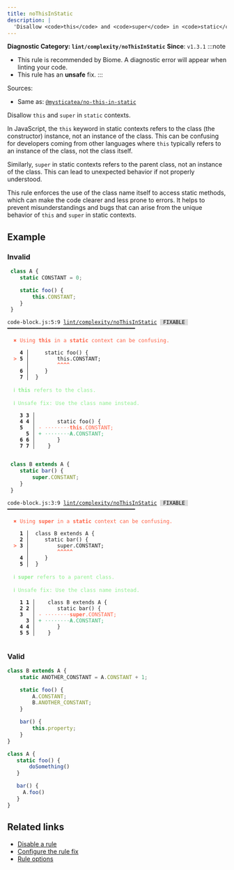 ```yaml
---
title: noThisInStatic
description: |
  'Disallow <code>this</code> and <code>super</code> in <code>static</code> contexts.'
---
```


**Diagnostic Category: `lint/complexity/noThisInStatic`**
<Tabs>
<TabItem label="JavaScript (and super languages)" icon="seti:javascript">
**Since**: `v1.3.1`
:::note
- This rule is recommended by Biome. A diagnostic error will appear when linting your code.
- This rule has an **unsafe** fix.
:::

Sources: 
- Same as: <a href="https://github.com/mysticatea/eslint-plugin/blob/master/docs/rules/no-this-in-static.md" target="_blank"><code>@mysticatea/no-this-in-static</code></a>

Disallow `this` and `super` in `static` contexts.

In JavaScript, the `this` keyword in static contexts refers to the class (the constructor) instance,
not an instance of the class. This can be confusing for developers coming from other languages where
`this` typically refers to an instance of the class, not the class itself.

Similarly, `super` in static contexts refers to the parent class, not an instance of the class.
This can lead to unexpected behavior if not properly understood.

This rule enforces the use of the class name itself to access static methods,
which can make the code clearer and less prone to errors. It helps to prevent
misunderstandings and bugs that can arise from the unique behavior of `this` and `super` in static contexts.

## Example

### Invalid

```js
 class A {
    static CONSTANT = 0;

    static foo() {
        this.CONSTANT;
    }
 }
```

<pre class="language-text"><code class="language-text">code-block.js:5:9 <a href="https://biomejs.dev/linter/rules/no-this-in-static">lint/complexity/noThisInStatic</a> <span style="color: #000; background-color: #ddd;"> FIXABLE </span> ━━━━━━━━━━━━━━━━━━━━━━━━━━━━━━━━━━━━━━━━━<br /><br /><strong><span style="color: Tomato;">  </span></strong><strong><span style="color: Tomato;">✖</span></strong> <span style="color: Tomato;">Using </span><span style="color: Tomato;"><strong>this</strong></span><span style="color: Tomato;"> in a </span><span style="color: Tomato;"><strong>static</strong></span><span style="color: Tomato;"> context can be confusing.</span><br />  <br />    <strong>4 │ </strong>    static foo() &#123;<br /><strong><span style="color: Tomato;">  </span></strong><strong><span style="color: Tomato;">&gt;</span></strong> <strong>5 │ </strong>        this.CONSTANT;<br />   <strong>   │ </strong>        <strong><span style="color: Tomato;">^</span></strong><strong><span style="color: Tomato;">^</span></strong><strong><span style="color: Tomato;">^</span></strong><strong><span style="color: Tomato;">^</span></strong><br />    <strong>6 │ </strong>    &#125;<br />    <strong>7 │ </strong> &#125;<br />  <br /><strong><span style="color: lightgreen;">  </span></strong><strong><span style="color: lightgreen;">ℹ</span></strong> <span style="color: lightgreen;"><strong>this</strong></span><span style="color: lightgreen;"> refers to the class.</span><br />  <br /><strong><span style="color: lightgreen;">  </span></strong><strong><span style="color: lightgreen;">ℹ</span></strong> <span style="color: lightgreen;">Unsafe fix</span><span style="color: lightgreen;">: </span><span style="color: lightgreen;">Use the class name instead.</span><br />  <br />    <strong>3</strong> <strong>3</strong><strong> │ </strong>  <br />    <strong>4</strong> <strong>4</strong><strong> │ </strong>      static foo() &#123;<br />    <strong>5</strong>  <strong> │ </strong><span style="color: Tomato;">-</span> <span style="color: Tomato;"><span style="opacity: 0.8;">·</span></span><span style="color: Tomato;"><span style="opacity: 0.8;">·</span></span><span style="color: Tomato;"><span style="opacity: 0.8;">·</span></span><span style="color: Tomato;"><span style="opacity: 0.8;">·</span></span><span style="color: Tomato;"><span style="opacity: 0.8;">·</span></span><span style="color: Tomato;"><span style="opacity: 0.8;">·</span></span><span style="color: Tomato;"><span style="opacity: 0.8;">·</span></span><span style="color: Tomato;"><span style="opacity: 0.8;">·</span></span><span style="color: Tomato;"><strong>t</strong></span><span style="color: Tomato;"><strong>h</strong></span><span style="color: Tomato;"><strong>i</strong></span><span style="color: Tomato;"><strong>s</strong></span><span style="color: Tomato;">.</span><span style="color: Tomato;">C</span><span style="color: Tomato;">O</span><span style="color: Tomato;">N</span><span style="color: Tomato;">S</span><span style="color: Tomato;">T</span><span style="color: Tomato;">A</span><span style="color: Tomato;">N</span><span style="color: Tomato;">T</span><span style="color: Tomato;">;</span><br />      <strong>5</strong><strong> │ </strong><span style="color: MediumSeaGreen;">+</span> <span style="color: MediumSeaGreen;"><span style="opacity: 0.8;">·</span></span><span style="color: MediumSeaGreen;"><span style="opacity: 0.8;">·</span></span><span style="color: MediumSeaGreen;"><span style="opacity: 0.8;">·</span></span><span style="color: MediumSeaGreen;"><span style="opacity: 0.8;">·</span></span><span style="color: MediumSeaGreen;"><span style="opacity: 0.8;">·</span></span><span style="color: MediumSeaGreen;"><span style="opacity: 0.8;">·</span></span><span style="color: MediumSeaGreen;"><span style="opacity: 0.8;">·</span></span><span style="color: MediumSeaGreen;"><span style="opacity: 0.8;">·</span></span><span style="color: MediumSeaGreen;"><strong>A</strong></span><span style="color: MediumSeaGreen;">.</span><span style="color: MediumSeaGreen;">C</span><span style="color: MediumSeaGreen;">O</span><span style="color: MediumSeaGreen;">N</span><span style="color: MediumSeaGreen;">S</span><span style="color: MediumSeaGreen;">T</span><span style="color: MediumSeaGreen;">A</span><span style="color: MediumSeaGreen;">N</span><span style="color: MediumSeaGreen;">T</span><span style="color: MediumSeaGreen;">;</span><br />    <strong>6</strong> <strong>6</strong><strong> │ </strong>      &#125;<br />    <strong>7</strong> <strong>7</strong><strong> │ </strong>   &#125;<br />  <br /></code></pre>

```js
 class B extends A {
    static bar() {
        super.CONSTANT;
    }
 }
```

<pre class="language-text"><code class="language-text">code-block.js:3:9 <a href="https://biomejs.dev/linter/rules/no-this-in-static">lint/complexity/noThisInStatic</a> <span style="color: #000; background-color: #ddd;"> FIXABLE </span> ━━━━━━━━━━━━━━━━━━━━━━━━━━━━━━━━━━━━━━━━━<br /><br /><strong><span style="color: Tomato;">  </span></strong><strong><span style="color: Tomato;">✖</span></strong> <span style="color: Tomato;">Using </span><span style="color: Tomato;"><strong>super</strong></span><span style="color: Tomato;"> in a </span><span style="color: Tomato;"><strong>static</strong></span><span style="color: Tomato;"> context can be confusing.</span><br />  <br />    <strong>1 │ </strong> class B extends A &#123;<br />    <strong>2 │ </strong>    static bar() &#123;<br /><strong><span style="color: Tomato;">  </span></strong><strong><span style="color: Tomato;">&gt;</span></strong> <strong>3 │ </strong>        super.CONSTANT;<br />   <strong>   │ </strong>        <strong><span style="color: Tomato;">^</span></strong><strong><span style="color: Tomato;">^</span></strong><strong><span style="color: Tomato;">^</span></strong><strong><span style="color: Tomato;">^</span></strong><strong><span style="color: Tomato;">^</span></strong><br />    <strong>4 │ </strong>    &#125;<br />    <strong>5 │ </strong> &#125;<br />  <br /><strong><span style="color: lightgreen;">  </span></strong><strong><span style="color: lightgreen;">ℹ</span></strong> <span style="color: lightgreen;"><strong>super</strong></span><span style="color: lightgreen;"> refers to a parent class.</span><br />  <br /><strong><span style="color: lightgreen;">  </span></strong><strong><span style="color: lightgreen;">ℹ</span></strong> <span style="color: lightgreen;">Unsafe fix</span><span style="color: lightgreen;">: </span><span style="color: lightgreen;">Use the class name instead.</span><br />  <br />    <strong>1</strong> <strong>1</strong><strong> │ </strong>   class B extends A &#123;<br />    <strong>2</strong> <strong>2</strong><strong> │ </strong>      static bar() &#123;<br />    <strong>3</strong>  <strong> │ </strong><span style="color: Tomato;">-</span> <span style="color: Tomato;"><span style="opacity: 0.8;">·</span></span><span style="color: Tomato;"><span style="opacity: 0.8;">·</span></span><span style="color: Tomato;"><span style="opacity: 0.8;">·</span></span><span style="color: Tomato;"><span style="opacity: 0.8;">·</span></span><span style="color: Tomato;"><span style="opacity: 0.8;">·</span></span><span style="color: Tomato;"><span style="opacity: 0.8;">·</span></span><span style="color: Tomato;"><span style="opacity: 0.8;">·</span></span><span style="color: Tomato;"><span style="opacity: 0.8;">·</span></span><span style="color: Tomato;"><strong>s</strong></span><span style="color: Tomato;"><strong>u</strong></span><span style="color: Tomato;"><strong>p</strong></span><span style="color: Tomato;"><strong>e</strong></span><span style="color: Tomato;"><strong>r</strong></span><span style="color: Tomato;">.</span><span style="color: Tomato;">C</span><span style="color: Tomato;">O</span><span style="color: Tomato;">N</span><span style="color: Tomato;">S</span><span style="color: Tomato;">T</span><span style="color: Tomato;">A</span><span style="color: Tomato;">N</span><span style="color: Tomato;">T</span><span style="color: Tomato;">;</span><br />      <strong>3</strong><strong> │ </strong><span style="color: MediumSeaGreen;">+</span> <span style="color: MediumSeaGreen;"><span style="opacity: 0.8;">·</span></span><span style="color: MediumSeaGreen;"><span style="opacity: 0.8;">·</span></span><span style="color: MediumSeaGreen;"><span style="opacity: 0.8;">·</span></span><span style="color: MediumSeaGreen;"><span style="opacity: 0.8;">·</span></span><span style="color: MediumSeaGreen;"><span style="opacity: 0.8;">·</span></span><span style="color: MediumSeaGreen;"><span style="opacity: 0.8;">·</span></span><span style="color: MediumSeaGreen;"><span style="opacity: 0.8;">·</span></span><span style="color: MediumSeaGreen;"><span style="opacity: 0.8;">·</span></span><span style="color: MediumSeaGreen;"><strong>A</strong></span><span style="color: MediumSeaGreen;">.</span><span style="color: MediumSeaGreen;">C</span><span style="color: MediumSeaGreen;">O</span><span style="color: MediumSeaGreen;">N</span><span style="color: MediumSeaGreen;">S</span><span style="color: MediumSeaGreen;">T</span><span style="color: MediumSeaGreen;">A</span><span style="color: MediumSeaGreen;">N</span><span style="color: MediumSeaGreen;">T</span><span style="color: MediumSeaGreen;">;</span><br />    <strong>4</strong> <strong>4</strong><strong> │ </strong>      &#125;<br />    <strong>5</strong> <strong>5</strong><strong> │ </strong>   &#125;<br />  <br /></code></pre>

### Valid

```js
class B extends A {
    static ANOTHER_CONSTANT = A.CONSTANT + 1;

    static foo() {
        A.CONSTANT;
        B.ANOTHER_CONSTANT;
    }

    bar() {
        this.property;
    }
}
```

```js
class A {
   static foo() {
       doSomething()
   }

   bar() {
     A.foo()
   }
}
```

## Related links

- [Disable a rule](/linter/#disable-a-lint-rule)
- [Configure the rule fix](/linter#configure-the-rule-fix)
- [Rule options](/linter/#rule-options)

</TabItem>
</Tabs>

